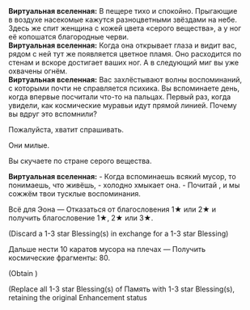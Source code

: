 {{Диалог Начало}}
:'''Виртуальная вселенная:''' В пещере тихо и спокойно. Прыгающие в воздухе насекомые кажутся разноцветными звёздами на небе. Здесь же спит женщина с кожей цвета «серого вещества», а у ног её копошатся благородные черви.
:'''Виртуальная вселенная:''' Когда она открывает глаза и видит вас, рядом с ней тут же появляется цветное пламя. Оно расходится по стенам и вскоре достигает ваших ног. А в следующий миг вы уже охвачены огнём.
:'''Виртуальная вселенная:''' Вас захлёстывают волны воспоминаний, с которыми почти не справляется психика. Вы вспоминаете день, когда впервые посчитали что-то на пальцах. Первый раз, когда увидели, как космические муравьи идут прямой линией. Почему вы вдруг это вспомнили?
:{{Диалог|Стрелка}} Пожалуйста, хватит спрашивать.
:{{Диалог|Стрелка}} Они милые.
:{{Диалог|Стрелка}} Вы скучаете по стране серого вещества.
:'''Виртуальная вселенная:''' - Когда вспоминаешь всякий мусор, то понимаешь, что живёшь, - холодно хмыкает она. - Почитай {{Rubi|Фули|Эон Памяти}}, и мы сожжём твои тусклые воспоминания.
:{{Диалог|Звезда}} Всё для Эона &mdash; Отказаться от благословения 1★ или 2★ и получить благословение 1★, 2★ или 3★.
:;(Discard a 1-3 star Blessing(s) in exchange for a 1-3 star Blessing)
:{{Диалог|Звезда}} Дальше нести 10 каратов мусора на плечах &mdash; Получить космические фрагменты: 80.
:;(Obtain {{Предмет|Космические фрагменты|20|x=80}})
:{{SU Special Dialogue|Эрудиция|Забыть все мрачные воспоминания|Отказаться от всех благословений Памяти и взамен получить благословения других Путей.}}
:;(Replace all 1-3 star Blessing(s) of Память with 1-3 star Blessing(s), retaining the original Enhancement status
{{Диалог Конец}}